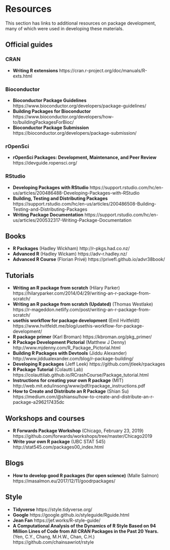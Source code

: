 # Resources {-}

This section has links to additional resources on package development, many of
which were used in developing these materials.

## Official guides {-}

### CRAN {-}

* **Writing R extensions**
  https://cran.r-project.org/doc/manuals/R-exts.html

### Bioconductor {-}

* **Bioconductor Package Guidelines**
  https://www.bioconductor.org/developers/package-guidelines/
* **Building Packages for Bioconductor**
  https://www.bioconductor.org/developers/how-to/buildingPackagesForBioc/
* **Bioconductor Package Submission**
  https://bioconductor.org/developers/package-submission/

### rOpenSci {-}

* **rOpenSci Packages: Development, Maintenance, and Peer Review** 
  https://devguide.ropensci.org/

### RStudio {-}

* **Developing Packages with RStudio**
  https://support.rstudio.com/hc/en-us/articles/200486488-Developing-Packages-with-RStudio
* **Building, Testing and Distributing Packages**
  https://support.rstudio.com/hc/en-us/articles/200486508-Building-Testing-and-Distributing-Packages
* **Writing Package Documentation**
  https://support.rstudio.com/hc/en-us/articles/200532317-Writing-Package-Documentation

## Books {-}

* **R Packages** (Hadley Wickham)
  http://r-pkgs.had.co.nz/
* **Advanced R** (Hadley Wickam)
  https://adv-r.hadley.nz/
* **Advanced R Course** (Florian Privé)
  https://privefl.github.io/advr38book/

## Tutorials {-}

* **Writing an R package from scratch** (Hilary Parker)
  https://hilaryparker.com/2014/04/29/writing-an-r-package-from-scratch/
* **Writing an R package from scratch (Updated)** (Thomas Westlake)
  https://r-mageddon.netlify.com/post/writing-an-r-package-from-scratch/
* **usethis workflow for package development** (Emil Hvitfeldt)
  https://www.hvitfeldt.me/blog/usethis-workflow-for-package-development/
* **R package primer** (Karl Broman)
  https://kbroman.org/pkg_primer/
* **R Package Development Pictorial** (Matthew J Denny)
  http://www.mjdenny.com/R_Package_Pictorial.html
* **Building R Packages with Devtools** (Jiddu Alexander)
  http://www.jiddualexander.com/blog/r-package-building/
* **Developing R packages** (Jeff Leek)
  https://github.com/jtleek/rpackages
* **R Package Tutorial** (Colautti Lab)
  https://colauttilab.github.io/RCrashCourse/Package_tutorial.html
* **Instructions for creating your own R package** (MIT)
  http://web.mit.edu/insong/www/pdf/rpackage_instructions.pdf
* **How to Create and Distribute an R Package** (Shian Su)
  https://medium.com/@shiansu/how-to-create-and-distribute-an-r-package-a296217435dc

## Workshops and courses {-}

* **R Forwards Package Workshop** (Chicago, February 23, 2019) 
  https://github.com/forwards/workshops/tree/master/Chicago2019
* **Write your own R package** (UBC STAT 545)
  http://stat545.com/packages00_index.html

## Blogs {-}

* **How to develop good R packages (for open science)** (Malle Salmon)
  https://masalmon.eu/2017/12/11/goodrpackages/

## Style {-}

* **Tidyverse**
  https://style.tidyverse.org/
* **Google**
  https://google.github.io/styleguide/Rguide.html
* **Jean Fan**
  https://jef.works/R-style-guide/
* **A Computational Analysis of the Dynamics of R Style Based on 94 Million Lines of Code from All CRAN Packages in the Past 20 Years.** (Yen, C.Y., Chang, M.H.W., Chan, C.H.)
  https://github.com/chainsawriot/rstyle

